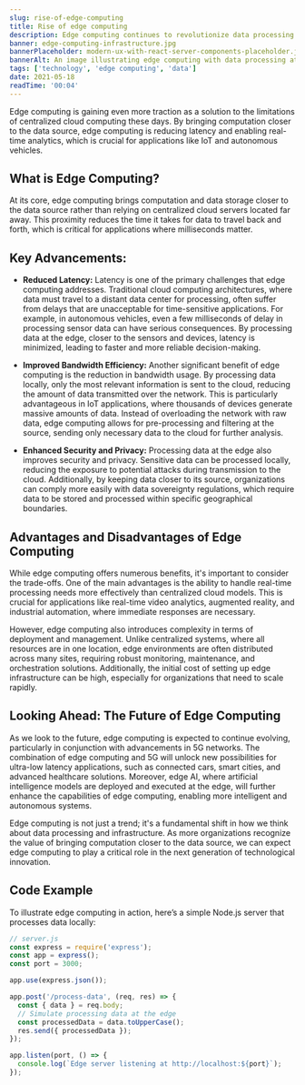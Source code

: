 ```yaml
---
slug: rise-of-edge-computing
title: Rise of edge computing
description: Edge computing continues to revolutionize data processing by bringing computation closer to data sources, reducing latency, and improving real-time analytics. This post explores the rise of edge computing and its impact on modern technology.
banner: edge-computing-infrastructure.jpg
bannerPlaceholder: modern-ux-with-react-server-components-placeholder.jpg
bannerAlt: An image illustrating edge computing with data processing at the edge of a network.
tags: ['technology', 'edge computing', 'data']
date: 2021-05-18
readTime: '00:04'
---
```


Edge computing is gaining even more traction as a solution to the limitations of centralized cloud computing these days. By bringing computation closer to the data source, edge computing is reducing latency and enabling real-time analytics, which is crucial for applications like IoT and autonomous vehicles.

## What is Edge Computing?

At its core, edge computing brings computation and data storage closer to the data source rather than relying on centralized cloud servers located far away. This proximity reduces the time it takes for data to travel back and forth, which is critical for applications where milliseconds matter.

## Key Advancements:

- **Reduced Latency:** Latency is one of the primary challenges that edge computing addresses. Traditional cloud computing architectures, where data must travel to a distant data center for processing, often suffer from delays that are unacceptable for time-sensitive applications. For example, in autonomous vehicles, even a few milliseconds of delay in processing sensor data can have serious consequences. By processing data at the edge, closer to the sensors and devices, latency is minimized, leading to faster and more reliable decision-making.

- **Improved Bandwidth Efficiency:** Another significant benefit of edge computing is the reduction in bandwidth usage. By processing data locally, only the most relevant information is sent to the cloud, reducing the amount of data transmitted over the network. This is particularly advantageous in IoT applications, where thousands of devices generate massive amounts of data. Instead of overloading the network with raw data, edge computing allows for pre-processing and filtering at the source, sending only necessary data to the cloud for further analysis.

- **Enhanced Security and Privacy:** Processing data at the edge also improves security and privacy. Sensitive data can be processed locally, reducing the exposure to potential attacks during transmission to the cloud. Additionally, by keeping data closer to its source, organizations can comply more easily with data sovereignty regulations, which require data to be stored and processed within specific geographical boundaries.

## Advantages and Disadvantages of Edge Computing

While edge computing offers numerous benefits, it's important to consider the trade-offs. One of the main advantages is the ability to handle real-time processing needs more effectively than centralized cloud models. This is crucial for applications like real-time video analytics, augmented reality, and industrial automation, where immediate responses are necessary.

However, edge computing also introduces complexity in terms of deployment and management. Unlike centralized systems, where all resources are in one location, edge environments are often distributed across many sites, requiring robust monitoring, maintenance, and orchestration solutions. Additionally, the initial cost of setting up edge infrastructure can be high, especially for organizations that need to scale rapidly.

## Looking Ahead: The Future of Edge Computing

As we look to the future, edge computing is expected to continue evolving, particularly in conjunction with advancements in 5G networks. The combination of edge computing and 5G will unlock new possibilities for ultra-low latency applications, such as connected cars, smart cities, and advanced healthcare solutions. Moreover, edge AI, where artificial intelligence models are deployed and executed at the edge, will further enhance the capabilities of edge computing, enabling more intelligent and autonomous systems.

Edge computing is not just a trend; it's a fundamental shift in how we think about data processing and infrastructure. As more organizations recognize the value of bringing computation closer to the data source, we can expect edge computing to play a critical role in the next generation of technological innovation.

## Code Example

To illustrate edge computing in action, here’s a simple Node.js server that processes data locally:

```javascript
// server.js
const express = require('express');
const app = express();
const port = 3000;

app.use(express.json());

app.post('/process-data', (req, res) => {
  const { data } = req.body;
  // Simulate processing data at the edge
  const processedData = data.toUpperCase();
  res.send({ processedData });
});

app.listen(port, () => {
  console.log(`Edge server listening at http://localhost:${port}`);
});